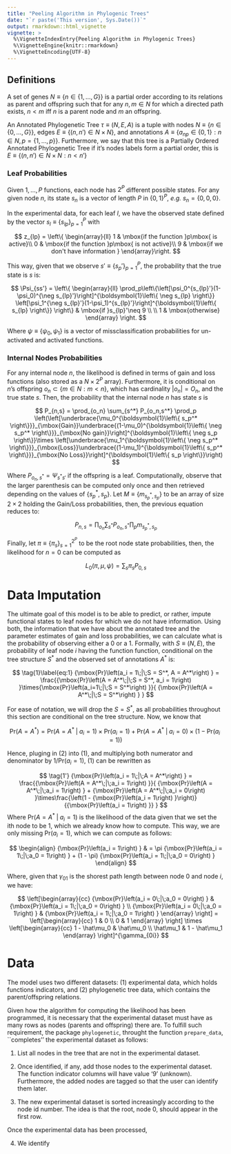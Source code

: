 ```yaml
---
title: "Peeling Algorithm in Phylogenic Trees"
date: "`r paste('This version', Sys.Date())`"
output: rmarkdown::html_vignette
vignette: >
  %\VignetteIndexEntry{Peeling Algorithm in Phylogenic Trees}
  %\VignetteEngine{knitr::rmarkdown}
  %\VignetteEncoding{UTF-8}
---
```


\newcommand{\isone}[1]{{\boldsymbol{1}\left\{ #1 \right\}}}
\renewcommand{\Pr}[1]{{\mbox{Pr}\left(#1\right) }}
\newcommand{\Prcond}[2]{{\mbox{Pr}\left(#1\;|\;#2\right) }}

## Definitions

A set of genes $N \equiv \{n \in \{1,\dots,G\}\}$ is a partial order according to its relations as parent and offspring such that for any $n,m \in N$ for which a directed path exists, $n<m$ iff $n$ is a parent node and $m$ an offspring.

An Annotated Phylogenetic Tree $\tau \equiv (N, E, A)$ is a tuple with nodes $N \equiv \{n \in \{0,\dots,G\}\}$,  edges $E\equiv \{(n, n') \in N\times N\}$, and annotations $A \equiv \{a_{np} \in \{0,1\}: n\in N, p = \{1,\dots,p\}\}$. Furthermore, we say that this tree is a Partially Ordered Annotated Phylogenetic Tree if
it's nodes labels form a partial order, this is $E\equiv \{(n, n') \in N\times N: n < n'\}$

### Leaf Probabilities

Given $1,\dots, P$ functions, each node has $2^P$ different possible states. For any given node $n$, its state $s_n$ is a vector of length $P$ in $\{0,1\}^P$, _e.g._ $s_n = \{0,0,0\}$.

In the experimental data, for each leaf $l$, we have the observed state defined by the vector $s_l\equiv\{s_{lp}\}_{p=1}^P$ with 

$$
z_{lp} = \left\{
\begin{array}{ll}
1 & \mbox{if the function }p\mbox{ is active}\\
0 & \mbox{if the function }p\mbox{ is not active}\\
9 & \mbox{if we don't have information }
\end{array}\right.
$$

This way, given that we observe $s'\equiv\{s_p'\}_{p=1}^P$, the probability that the true state is $s$ is:

$$ 
\Psi_{ss'} = \left\{
\begin{array}{ll}
\prod_p\left\{\left[\psi_0^{s_{lp}'}(1-\psi_0)^{\neg s_{lp}'}\right]^\isone{\neg s_{lp}} \left[\psi_1^{\neg s_{lp}'}(1-\psi_1)^{s_{lp}'}\right]^\isone{s_{lp}} \right\} & \mbox{if }s_{lp}'\neq 9 \\ \\
1 & \mbox{otherwise}
\end{array}
\right.
$$ 

Where $\psi\equiv\{\psi_0, \psi_1\}$ is a vector of missclassification probabilities for un-activated and activated functions.

### Internal Nodes Probabilities

For any internal node $n$, the likelihood is defined in terms of gain and loss functions (also stored as a $N\times 2^P$ array). Furthermore, it is conditional on $n$'s offspring $o_n\subset\{m\in N:m<n\}$, which has cardinality $|o_n|=O_n$, and the true state $s$. Then, the probability that the internal node $n$ has state $s$ is

 
$$
P_{n,s} = \prod_{o_n} \sum_{s^*} P_{o_n,s^*}
\prod_p \left(\left[\underbrace{\mu_0^\isone{s_p^*}}_{\mbox{Gain}}\underbrace{(1-\mu_0)^\isone{\neg s_p^*}}_{\mbox{No gain}}\right]^\isone{\neg s_p}\times
  \left[\underbrace{\mu_1^\isone{\neg s_p^*}}_{\mbox{Loss}}\underbrace{(1-\mu_1)^\isone{s_p^*}}_{\mbox{No Loss}}\right]^\isone{s_p}\right)
$$

Where $P_{o_n,s^*}=\Psi_{s^*s'}$ if the offspring is a leaf. Computationally, observe that the larger parenthesis can be computed only once and then retrieved depending on the values of $\{s_p^*,s_p\}$. Let $M\equiv\{m_{s_p^*,s_p}\}$ to be an array of size $2\times 2$ holding the Gain/Loss probabilities, then, the previous equation reduces to:

$$
P_{n,s}  = \prod_{o_n} \sum_{s^*} P_{o_n,s^*}
\prod_p m_{s_p^*,s_p}
$$

Finally, let $\pi\equiv\{\pi_s\}_{s=1}^{2^P}$ to be the root node state probabilities, then, the likelihood for $n=0$ can be computed as

$$
L_0(\pi,\mu,\psi) = \sum_s \pi_s P_{0,s}
$$

# Data Imputation

The ultimate goal of this model is to be able to predict, or rather, impute functional states to leaf nodes for which we do not have information. Using both, the information that we have about the annotated tree and the parameter estimates of gain and loss probabilities, we can calculate what is the probability of observing either a 0 or a 1. Formally, with $S\equiv (N, E)$, the probability of leaf node $i$ having the function function, conditional on the tree structure $S^*$ and the observed set of annotations $A^*$ is:

$$
\tag{1}\label{eq:1}
\Prcond{a_i = 1}{S = S^*, A = A^*} = \frac{\Prcond{A = A^*}{S = S^*, a_i = 1}\times\Prcond{a_i=1}{S = S^*}}{
\Prcond{A = A^*}{S = S^*}
}
$$

For ease of notation, we will drop the $S = S^*$, as all probabilities throughout this section are conditional on the tree structure. Now, we know that

$$
\tag{2}\label{eq:2}
\Pr{A = A^*} = \Prcond{A = A^*}{a_i = 1}\times\Pr{a_i = 1} + \Prcond{A = A^*}{a_i = 0}\times(1 - \Pr{a_i = 1})
$$

Hence, pluging in (2) into (1), and multiplying both numerator and denominator by $1/\Pr{a_i = 1}$, (1) can be rewritten as

$$
\tag{1'}
\Prcond{a_i = 1}{A = A^*} = \frac{\Prcond{A = A^*}{a_i = 1}}{
\Prcond{A = A^*}{a_i = 1} + \Prcond{A = A^*}{a_i = 0}\times\frac{\left(1 - \Pr{a_i = 1}\right)}{\Pr{a_i = 1}}
}
$$
Where $\Prcond{A = A^*}{a_i = 1}$ is the likelihood of the data given that we set the ith node to be 1, which we already know how to compute. This way, we are only missing $\Pr{a_i=1}$, which we can compute as follows:

$$
\begin{align}
\Pr{a_i = 1} & = \pi \Prcond{a_i = 1}{a_0 = 1} + (1 - \pi) \Prcond{a_i = 1}{a_0 = 0}
\end{align}
$$

Where, given that $\gamma_{01}$ is the shorest path length between node 0 and node $i$, we have:

$$
\left[\begin{array}{cc}
\Prcond{a_i = 0}{a_0 = 0} & \Prcond{a_i = 1}{a_0 = 0} \\
\Prcond{a_i = 0}{a_0 = 1} & \Prcond{a_i = 1}{a_0 = 1}
\end{array}
\right]
=
\left[\begin{array}{cc}
1 & 0 \\
0 & 1
\end{array} \right] \times
\left[\begin{array}{cc}
1 - \hat\mu_0 &  \hat\mu_0 \\
\hat\mu_1 &  1 - \hat\mu_1
\end{array}
\right]^{\gamma_{0i}}
$$


# Data

The model uses two different datasets: (1) experimental data, which holds functions indicators, and (2) phylogenetic tree data, which contains the parent/offspring relations.

Given how the algorithm for computing the likelihood has been programmed, it is necessary that the experimental dataset must have as many rows as nodes (parents and offspring) there are. To fulfill such requirement, the package `phylogenetic`, throught the function `prepare_data`, ``completes'' the experimental dataset as follows:

1.  List all nodes in the tree that are not in the experimental dataset.

2.  Once identified, if any, add those nodes to the experimental dataset. The
    function indicator columns will have value '9' (unknown). Furthermore, the
    added nodes are tagged so that the user can identify them later.
    
3.  The new experimental dataset is sorted increasingly according to the node
    id number. The idea is that the root, node 0, should appear in the
    first row.
    
Once the experimental data has been processed, 
    
4.  We identify